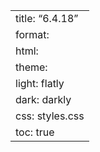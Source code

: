 ---
title: "6.4.18"
format:
    html:
        theme:
            light: flatly
            dark: darkly
        css: styles.css
        toc: true
---